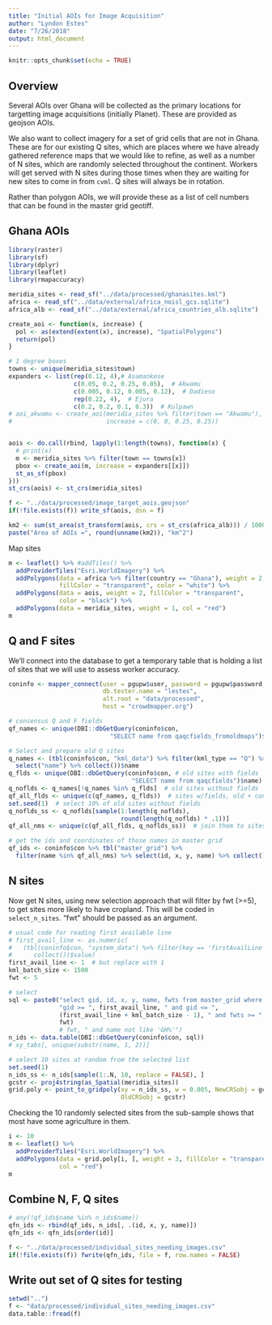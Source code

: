 ```yaml
---
title: "Initial AOIs for Image Acquisition"
author: "Lyndon Estes"
date: "7/26/2018"
output: html_document
---
```


```r
knitr::opts_chunk$set(echo = TRUE)
```

## Overview

Several AOIs over Ghana will be collected as the primary locations for targetting image acquisitions (initially Planet).  These are provided as geojson AOIs.

We also want to collect imagery for a set of grid cells that are not in Ghana. These are for our existing Q sites, which are places where we have already gathered reference maps that we would like to refine, as well as a number of N sites, which are randomly selected throughout the continent. Workers will get served with N sites during those times when they are waiting for new sites to come in from `cvml`. Q sites will always be in rotation. 

Rather than polygon AOIs, we will provide these as a list of cell numbers that can be found in the master grid geotiff.  

## Ghana AOIs

```r
library(raster)
library(sf)
library(dplyr)
library(leaflet)
library(rmapaccuracy)

meridia_sites <- read_sf("../data/processed/ghanasites.kml")
africa <- read_sf("../data/external/africa_noisl_gcs.sqlite")
africa_alb <- read_sf("../data/external/africa_countries_alb.sqlite")

create_aoi <- function(x, increase) {
  pol <- as(extend(extent(x), increase), "SpatialPolygons")
  return(pol)
}

# 1 degree boxes
towns <- unique(meridia_sites$town)
expanders <- list(rep(0.12, 4),# Asamankese
                  c(0.05, 0.2, 0.25, 0.05),  # Akwamu
                  c(0.005, 0.12, 0.005, 0.12),  # Dadieso
                  rep(0.22, 4),  # Ejura 
                  c(0.2, 0.2, 0.1, 0.3))  # Kulpawn
# aoi_akwamu <- create_aoi(meridia_sites %>% filter(town == "Akwamu"), 
#                          increase = c(0, 0, 0.25, 0.25))


aois <- do.call(rbind, lapply(1:length(towns), function(x) {
  # print(x)
  m <- meridia_sites %>% filter(town == towns[x])  
  pbox <- create_aoi(m, increase = expanders[[x]])
  st_as_sf(pbox)
}))
st_crs(aois) <- st_crs(meridia_sites)

f <- "../data/processed/image_target_aois.geojson"
if(!file.exists(f)) write_sf(aois, dsn = f)

km2 <- sum(st_area(st_transform(aois, crs = st_crs(africa_alb))) / 10000) / 100
paste("Area of AOIs =", round(unname(km2)), "km^2")
```

Map sites
```r
m <- leaflet() %>% #addTiles() %>% 
  addProviderTiles("Esri.WorldImagery") %>%
  addPolygons(data = africa %>% filter(country == "Ghana"), weight = 2, 
              fillColor = "transparent", color = "white") %>% 
  addPolygons(data = aois, weight = 2, fillColor = "transparent", 
              color = "black") %>% 
  addPolygons(data = meridia_sites, weight = 1, col = "red")  
m
```

## Q and F sites

We'll connect into the database to get a temporary table that is holding a list of sites that we will use to assess worker accuracy. 
```r
coninfo <- mapper_connect(user = pgupw$user, password = pgupw$password,
                          db.tester.name = "lestes", 
                          alt.root = "data/processed", 
                          host = "crowdmapper.org")

# consensus Q and F fields
qf_names <- unique(DBI::dbGetQuery(coninfo$con, 
                            "SELECT name from qaqcfields_fromoldmaps")$name)    

# Select and prepare old Q sites
q_names <- (tbl(coninfo$con, "kml_data") %>% filter(kml_type == "Q") %>% 
  select("name") %>% collect())$name
q_flds <- unique(DBI::dbGetQuery(coninfo$con, # old sites with fields
                                  "SELECT name from qaqcfields")$name)
q_noflds <- q_names[!q_names %in% q_flds]  # old sites without fields
qf_all_flds <- unique(c(qf_names, q_flds))  # sites w/fields, old + consensus
set.seed(1)  # select 10% of old sites without fields
q_noflds_ss <- q_noflds[sample(1:length(q_noflds), 
                               round(length(q_noflds) * .1))]
qf_all_nms <- unique(c(qf_all_flds, q_noflds_ss))  # join them to sites w/fields

# get the ids and coordinates of those names in master grid
qf_ids <- coninfo$con %>% tbl("master_grid") %>% 
  filter(name %in% qf_all_nms) %>% select(id, x, y, name) %>% collect()
```

## N sites

Now get N sites, using new selection approach that will filter by fwt (>=5), to get sites more likely to have cropland. This will be coded in `select_n_sites`. "fwt" should be passed as an argument.
```r
# usual code for reading first available line
# first_avail_line <- as.numeric(
#   (tbl(coninfo$con, "system_data") %>% filter(key == 'firstAvailLine') %>%
#      collect())$value)
first_avail_line <- 1  # but replace with 1
kml_batch_size <- 1500
fwt <- 5

# select 
sql <- paste0("select gid, id, x, y, name, fwts from master_grid where ", 
              "gid >= ", first_avail_line, " and gid <= ",  
              (first_avail_line + kml_batch_size - 1), " and fwts >= ", 
              fwt)
              # fwt, " and name not like 'GH%'")
n_ids <- data.table(DBI::dbGetQuery(coninfo$con, sql))
# xy_tabs[, unique(substr(name, 1, 2))]

# select 10 sites at random from the selected list
set.seed(1)
n_ids_ss <- n_ids[sample(1:.N, 10, replace = FALSE), ]
gcstr <- proj4string(as_Spatial(meridia_sites))
grid.poly <- point_to_gridpoly(xy = n_ids_ss, w = 0.005, NewCRSobj = gcstr, 
                               OldCRSobj = gcstr)
```

Checking the 10 randomly selected sites from the sub-sample shows that most have some agriculture in them. 
```r
i <- 10
m <- leaflet() %>% 
  addProviderTiles("Esri.WorldImagery") %>%
  addPolygons(data = grid.poly[i, ], weight = 3, fillColor = "transparent", 
              col = "red")  
m

```

## Combine N, F, Q sites
```r
# any(!qf_ids$name %in% n_ids$name))
qfn_ids <- rbind(qf_ids, n_ids[, .(id, x, y, name)])
qfn_ids <- qfn_ids[order(id)]

f <- "../data/processed/individual_sites_needing_images.csv"
if(!file.exists(f)) fwrite(qfn_ids, file = f, row.names = FALSE)
```

## Write out set of Q sites for testing
```r
setwd("..")
f <- "data/processed/individual_sites_needing_images.csv"
data.table::fread(f)
```





